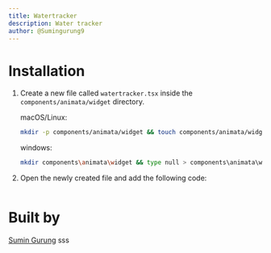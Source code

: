 ```yaml
---
title: Watertracker
description: Water tracker
author: @Sumingurung9
---
```


<ComponentPreview name="widget-watertracker--docs" />

# Installation

1. Create a new file called `watertracker.tsx` inside the `components/animata/widget` directory.

   macOS/Linux:

   ```bash
   mkdir -p components/animata/widget && touch components/animata/widget/watertracker.tsx
   ```

   windows:

   ```bash
   mkdir components\animata\widget && type null > components\animata\widget\watertracker.tsx
   ```

2. Open the newly created file and add the following code:

   ```jsx file=<rootDir>/animata/widget/watertracker.tsx

   ```

# Built by

[Sumin Gurung](https://github.com/GrgSumin)
sss
